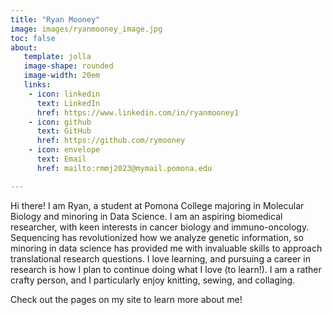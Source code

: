 ```yaml
---
title: "Ryan Mooney"
image: images/ryanmooney_image.jpg
toc: false
about: 
   template: jolla
   image-shape: rounded
   image-width: 20em
   links:
    - icon: linkedin
      text: LinkedIn
      href: https://www.linkedin.com/in/ryanmooney1
    - icon: github
      text: GitHub
      href: https://github.com/rymooney
    - icon: envelope
      text: Email
      href: mailto:rmmj2023@mymail.pomona.edu

---
```



Hi there! I am Ryan, a student at Pomona College majoring in Molecular Biology and minoring in Data Science. I am an aspiring biomedical researcher, with keen interests in cancer biology and immuno-oncology. Sequencing has revolutionized how we analyze genetic information, so minoring in data science has provided me with invaluable skills to approach translational research questions. I love learning, and pursuing a career in research is how I plan to continue doing what I love (to learn!). I am a rather crafty person, and I particularly enjoy knitting, sewing, and collaging. 

Check out the pages on my site to learn more about me!